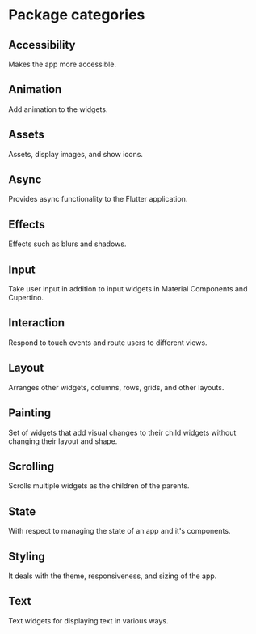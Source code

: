 # Package categories

## Accessibility
Makes the app more accessible.

## Animation
Add animation to the widgets.

## Assets
Assets, display images, and show icons.

## Async
Provides async functionality to the Flutter application.

## Effects
Effects such as blurs and shadows.

## Input
Take user input in addition to input widgets in Material Components and Cupertino.

## Interaction
Respond to touch events and route users to different views.

## Layout
Arranges other widgets, columns, rows, grids, and other layouts.

## Painting
Set of widgets that add visual changes to their child widgets without changing their layout and shape.

## Scrolling
Scrolls multiple widgets as the children of the parents.

## State
With respect to managing the state of an app and it's components.

## Styling
It deals with the theme, responsiveness, and sizing of the app.

## Text
Text widgets for displaying text in various ways.